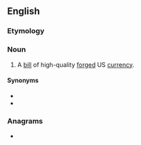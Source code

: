 {{also|supernote}}
==English==

===Etymology===
{{prefix|en|super|note}}

===Noun===
{{en-noun}}

# A [[bill]] of high-quality [[forge]]d US [[currency]].

====Synonyms====
* {{l|en|superbill}}
* {{l|en|superdollar}}

===Anagrams===
* {{anagrams|en|a=eenoprstu|outpreens}}